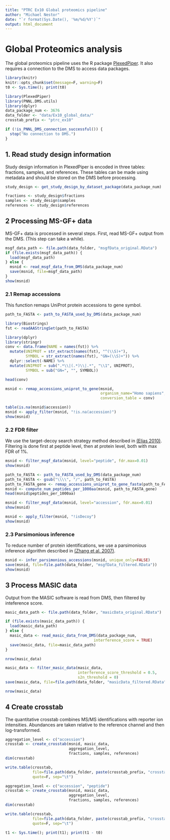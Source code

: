 ```yaml
---
title: "PTRC Ex10 Global proteomics pipeline"
author: "Michael Nestor"
date: "`r format(Sys.Date(), '%m/%d/%Y')`"
output: html_document
---
```


# Global Proteomics analysis

The global proteomics pipeline uses the R package [PlexedPiper](https://github.com/vladpetyuk/PlexedPiper). It also requires a connection to the DMS to access data packages.

```r
library(knitr)
knitr::opts_chunk$set(message=F, warning=F)
t0 <- Sys.time(); print(t0)
```

```r
library(PlexedPiper)
library(PNNL.DMS.utils)
library(dplyr)
data_package_num <- 3676
data_folder <- "data/Ex10_global_data/"
crosstab_prefix <- "ptrc_ex10"

if (!is_PNNL_DMS_connection_successful()) {
  stop("No connection to DMS.")
}
```


## 1. Read study design information

Study design information in PlexedPiper is encoded in three tables: fractions, samples, and references. These tables can be made using metadata and should be stored on the DMS before processing.

```r
study_design <- get_study_design_by_dataset_package(data_package_num)

fractions <- study_design$fractions
samples <- study_design$samples
references <- study_design$references
```

## 2 Processing MS-GF+ data

MS-GF+ data is processed in several steps. First, read MS-GF+ output from the DMS. (This step can take a while).

```r
msgf_data_path <- file.path(data_folder, "msgfData_original.RData")
if (file.exists(msgf_data_path)) {
  load(msgf_data_path)
} else {
  msnid <- read_msgf_data_from_DMS(data_package_num)
  save(msnid, file=msgf_data_path)
}
show(msnid)
```

### 2.1 Remap accessions

This function remaps UniProt protein accessions to gene symbol.

```r
path_to_FASTA <- path_to_FASTA_used_by_DMS(data_package_num)

library(Biostrings)
fst <- readAAStringSet(path_to_FASTA)

library(dplyr)
library(stringr)
conv <- data.frame(NAME = names(fst)) %>%
  mutate(UNIPROT = str_extract(names(fst), "^(\\S)+"),
         SYMBOL = str_extract(names(fst), "GN=(\\S)+")) %>%
  dplyr::select(-NAME) %>%
  mutate(UNIPROT = sub(".*\\|(.*)\\|.*", "\\1", UNIPROT),
         SYMBOL = sub("GN=", "", SYMBOL))

head(conv)

msnid <- remap_accessions_uniprot_to_gene(msnid,
                                          organism_name="Homo sapiens",
                                          conversion_table = conv)

table(is.na(msnid$accession))
msnid <- apply_filter(msnid, "!is.na(accession)")
show(msnid)
```

### 2.2 FDR filter

We use the target-decoy search strategy method described in [(Elias 2010)](https://www.ncbi.nlm.nih.gov/pmc/articles/PMC2922680/). Filtering is done first at peptide level, then at protein level, both with max FDR of 1%.

```r
msnid <- filter_msgf_data(msnid, level="peptide", fdr.max=0.01)
show(msnid)
```

```r
path_to_FASTA <- path_to_FASTA_used_by_DMS(data_package_num)
path_to_FASTA <- gsub("\\\\", "/", path_to_FASTA)
path_to_FASTA_gene <- remap_accessions_uniprot_to_gene_fasta(path_to_FASTA)
msnid <- compute_num_peptides_per_1000aa(msnid, path_to_FASTA_gene)
head(msnid$peptides_per_1000aa)

msnid <- filter_msgf_data(msnid, level="accession", fdr.max=0.01)
show(msnid)
```

```r
msnid <- apply_filter(msnid, "!isDecoy")
show(msnid)
```


### 2.3 Parsimonious inference

To reduce number of protein identifications, we use a parsimonious inference algorithm described in [(Zhang et al. 2007)](https://www.ncbi.nlm.nih.gov/pmc/articles/PMC2810678/).

```r
msnid <- infer_parsimonious_accessions(msnid, unique_only=FALSE)
save(msnid, file=file.path(data_folder, "msgfData_filtered.RData"))
show(msnid)
```

## 3 Process MASIC data

Output from the MASIC software is read from DMS, then filtered by inteference score.

```r
masic_data_path <- file.path(data_folder, "masicData_original.RData")

if (file.exists(masic_data_path)) {
  load(masic_data_path)
} else {
  masic_data <- read_masic_data_from_DMS(data_package_num,
                                       interference_score = TRUE)
  save(masic_data, file=masic_data_path)
}

nrow(masic_data)
```

```r
masic_data <- filter_masic_data(masic_data,
                                interference_score_threshold = 0.5,
                                s2n_threshold = 0)
save(masic_data, file=file.path(data_folder, "masicData_filtered.RData"))

nrow(masic_data)
```

## 4 Create crosstab

The quantitative crosstab combines MS/MS identifications with reporter ion intensities. Abundances are taken relative to the reference channel and then log-transformed.

```r
aggregation_level <- c("accession")
crosstab <- create_crosstab(msnid, masic_data,
                            aggregation_level,
                            fractions, samples, references)
dim(crosstab)

write.table(crosstab,
            file=file.path(data_folder, paste(crosstab_prefix, "crosstab_global_gene_original.txt", sep="_")),
            quote=F, sep="\t")
```

```r
aggregation_level <- c("accession", "peptide")
crosstab <- create_crosstab(msnid, masic_data,
                            aggregation_level,
                            fractions, samples, references)
dim(crosstab)

write.table(crosstab,
            file=file.path(data_folder, paste(crosstab_prefix, "crosstab_global_peptide_original.txt", sep="_")),
            quote=F, sep="\t")

t1 <- Sys.time(); print(t1); print(t1 - t0)
```


